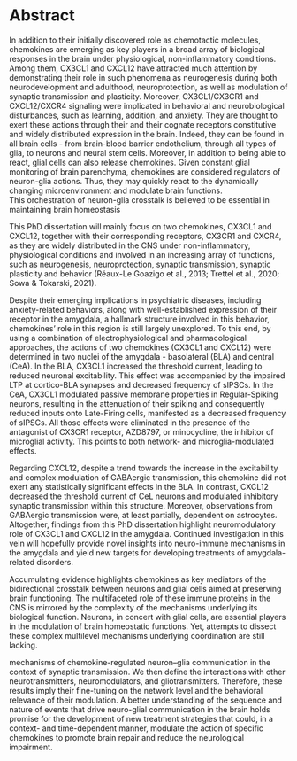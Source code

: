 # Abstract {- .unlisted .unnumbered}

In addition to their initially discovered role as chemotactic molecules<!-- that govern the tissue extravasation of peripheral immune cells-->, chemokines are emerging as key players in a broad array of biological responses in the brain under physiological, non-inflammatory conditions.<!-- Accumulating evidence is starting to elucidate more and more complex functions of immune system in brain not only during neuroinflammation, but also under physiological condition. ///contrary to the prevailing view,--> <!-- Accumulating evidence is beginning to dissect more and more impact of immune system in the physiological conditions.--> 
Among them, CX3CL1 and CXCL12 have attracted much attention by demonstrating their role in such phenomena as neurogenesis during both neurodevelopment and adulthood, neuroprotection, as well as modulation of synaptic transmission and plasticity.<!-- Among them, CX3CL1 and CXCL12 are particularly important in this regard, as they are constitutively and widely expressed in the CNS, where they act on cellular, synaptic, network, and behavioral levels. // Two of them, CX3CL1 and CXCL12, have particularly received much attention due to their constitutive and widely distributed expression in the CNS, along with their well-documented impact on neurodevelopment, neuroprotection, synaptic transmission, synaptic plasticity, and behavior.-->
Moreover, CX3CL1/CX3CR1 and CXCL12/CXCR4 signaling were implicated in behavioral and neurobiological disturbances, such as learning, addition, and anxiety.
They are thought to exert these actions through their and their cognate receptors constitutive and widely distributed expression in the brain.<!-- Due to these complex patterns of expression in the CNS, studies illustrate that chemokines promote multi-cellular interactions and maintain brain homeostatic functions.  -->
Indeed, they can be found in all brain cells - from brain-blood barrier endothelium, through all types of glia, to neurons and neural stem cells. 
Moreover, in addition to being able to react, glial cells can also release chemokines.
Given constant glial monitoring of brain parenchyma, chemokines are considered regulators of neuron-glia actions.
Thus, they may quickly react to the dynamically changing microenvironment and modulate brain functions.  
This orchestration of neuron-glia crosstalk is believed to be essential in maintaining brain homeostasis

<!--These actions are thought to be mediated *via* multifaceted mechanisms, including modulation of channel properties, intracellular calcium levels, synaptic transmission, and neuroendocrine signaling in many brain regions. + neuron - glial interactions  /// The multifaceted role for CXCR4 is mirrored by  the complexity of the mechanisms underlying its biological  function including receptor cross talk, receptor and ligand  isoforms, non-canonical ligands, and termination of signaling--><!-- Mounting evidence illustrates that chemokine, beyond their neuroinflammatory functions, also orchestrate the neuron-glia crosstalk, which is essential in maintaining brain homeostasis.
They can act on cellular (e.g., inducing neuroprotective signaling pathways), synaptic (e.g., modulating synaptic transmission), network (e.g., regulating synaptic potentiation), and behavioral levels (e.g., involvement in anxiety-related behavior). -->





This PhD dissertation will mainly focus on two chemokines, CX3CL1 and CXCL12, together with their corresponding receptors, CX3CR1 and CXCR4, as they are widely distributed in the CNS under non-inflammatory, physiological conditions and involved in an increasing array of functions, such as neurogenesis, neuroprotection, synaptic transmission, synaptic plasticity and behavior (Réaux-Le Goazigo et al., 2013; Trettel et al., 2020; Sowa & Tokarski, 2021).





Despite their emerging implications in psychiatric diseases, including anxiety-related behaviors, along with well-established expression of their receptor in the amygdala, a hallmark structure involved in this behavior, <!--- As their receptors, CXCR4 and CX3CR1, are relatively densely present in the amygdala [@banisadr_2002a; @harrison_1998; @stumm_2002; @stumm_2003; @tarozzo_2003], the critical region in the development of many neuropsychiatric disorders, the electrophysiological consequences of their activation were explored.--> chemokines' role in this region is still largely unexplored.
To this end,  by using a combination of electrophysiological and pharmacological approaches, the actions of two chemokines (CX3CL1 and CXCL12) were determined in two nuclei of the amygdala - basolateral (BLA) and central (CeA).
In the BLA, CX3CL1 increased the threshold current, leading to reduced neuronal excitability. 
This effect was accompanied by the impaired LTP at cortico-BLA synapses and decreased frequency of sIPSCs.
In the CeA, CX3CL1 modulated passive membrane properties in Regular-Spiking neurons, resulting in the attenuation of their spiking and consequently reduced inputs onto Late-Firing cells, manifested as a decreased frequency of sIPSCs.
All those effects were eliminated in the presence of the antagonist of CX3CR1 receptor, AZD8797, or minocycline, the inhibitor of microglial activity.
This points to both network- and microglia-modulated effects.

Regarding CXCL12, despite a trend towards the increase in the excitability and complex modulation of GABAergic transmission, this chemokine did not exert any statistically significant effects in the BLA.
In contrast, CXCL12 decreased the threshold current of CeL neurons and modulated inhibitory synaptic transmission within this structure.
Moreover, observations from GABAergic transmission were, at least partially, dependent on astrocytes.
Altogether, findings from this PhD dissertation highlight neuromodulatory role of CX3CL1 and CXCL12 in the amygdala.
Continued investigation in this vein will hopefully provide novel insights into neuro-immune mechanisms in the amygdala and yield new targets for developing treatments of amygdala-related disorders.<!-- Continued investigation in this vein will hopefully begin to reveal novel avenues for treatment as well as improve the identification of those as risk
-->

Accumulating evidence highlights chemokines as key mediators of the bidirectional crosstalk between neurons and glial cells aimed at preserving brain functioning.
The multifaceted role of these immune proteins in the CNS is mirrored by the complexity of the mechanisms underlying its biological function.
Neurons, in concert with glial cells, are essential players in the modulation of brain homeostatic functions. 
Yet, attempts to dissect these complex multilevel mechanisms underlying  coordination are still lacking.

mechanisms of chemokine-regulated neuron–glia communication in the context of synaptic transmission.
We then define the interactions with other neurotransmitters, neuromodulators, and gliotransmitters.
Therefore, these results imply their fine-tuning on the network level and the behavioral relevance of their modulation.<!--trochę uprościć?-->
A better understanding of the sequence and nature of events that drive neuro-glial communication in the brain holds promise for the development of new treatment strategies that could, in a context- and time-dependent manner, modulate the action of specific chemokines to promote brain repair and reduce the neurological impairment.

\newpage

<!-- może się przyda .... 

can orchestrate both neuroprotective and detrimental effects.

are endowed with neuromodulatory actions which make them potential candidates for altering neuronal network excitability in epilepsy.

they  induce  responses  that  are  tightly  adjusted to the homeostatic needs of the neuronal circuitry in the brain.


neuromodulators and coordinators of neuron-glial communication. -->